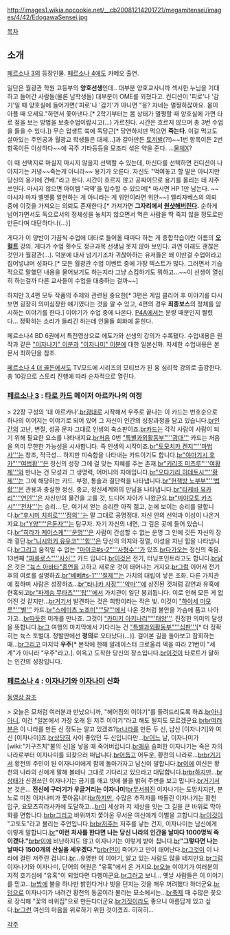 http://images1.wikia.nocookie.net/__cb20081214201721/megamitensei/images/4/42/EdogawaSensei.jpg

[[목차]]
== 소개 ==
[[페르소나 3]]의 등장인물. [[페르소나 4]]에도 카메오 출연.

일단은 월광관 학원 고등부의 '''양호선생'''인데.. 대부분 양호교사니까 섹시한 누님을 기대하고 들어간 사람들(물론 남학생들) 대부분이 OME를 외쳤다고. 컨디션이 '피로'나 '감기'일 때 양호실에 들어가면('피로'나 '감기'가 아니면 "응? 자네는 멀쩡하잖아요. 몸이 아플 때 오세요."하면서 쫓아낸다.[* 2학기부터는 몸 상태가 멀쩡할 때 양호실에 가면 타로 점을 보는 방법을 보충수업이랍시고(…) 가르친다. 시간은 흐르지 않으며 총 3번 수업을 들을 수 있다.]) 무슨 압생트 쑥에 독당근[* 당연하지만 먹으면 '''죽는다'''. 이걸 먹고도 살아있는 주인공과 월광교 학생들은 대체…]과 갈아만든 [[토끼발]](?!)~~1번 항목이든 2번 항목이든 이상하다~~에 곡주 기타등등을 모조리 섞은 약을 준다. …[[물체X]]?

이 때 선택지로 마실지 마시지 않을지 선택할 수 있는데, 마신다를 선택하면 컨디션이 나아지기는 커녕~~죽는게 아니라~~ 용기가 오른다. 자신도 "먹여놓고 할 말은 아니지만 당신의 용기에 건배."라고 한다. 시간이 흐르지 않고 공짜이므로 용기를 올리는 데 자주 쓰인다. 마시지 않으면 아이템 '극약'을 입수할 수 있으며[* 마시면 HP 1만 남는다. ~~마시자 마자 벨벳룸 알현하는 게 아니라는 게 위안이라면 위안~~] 엘리자베스의 의뢰 중에 이것을 가져오는 의뢰도 존재한다.[* 가져가면 '''그자리에서 [[원샷]]해버린다.''' 순하게 넘어가면서도 독으로서의 정체성을 놓치지 않으면서 먹은 사람을 딱 죽지 않을 정도로만 만든다며 대단하다나(...)] 

게다가 이 양반이 가끔씩 수업에 대타로 들어올 때마다 하는 게 종합학습이란 이름의 '''[[오컬트]]''' 강의. 게다가 수업 횟수도 정규과목 선생님 못지 않아 보인다. 과연 이래도 괜찮은 것인가 월광관(…). 덕분에 대사 넘기기조차 귀찮아하는 유저들은 왜 이딴걸 수업이라고 집어넣냐며 성화다.[* 모든 월광관 수업 이벤트 중에 가장 텍스트가 많다. 그러면서 기습적으로 말했던 내용을 물어보기도 하는지라 그냥 스킵하기도 뭐하고...~~이 선생이 열심히 하는걸까 다른 교사들이 수업을 대충하는 걸까~~]

하지만 3,4편 모두 작품의 주제와 관련된 중요한[* 3편은 게임 클리어 후 이야기를 다시 보면 굉장히 의미심장한 얘기였다는 것을 알 수 있고, 4편의 경우 '''최종보스'''의 정체를 암시하는 이야기를 한다.] 이야기가 수업 중에 나온다.
[[P4A]]에서는 분량 때문인지 짤렸다... 정확히는 소리가 들리긴 하는데 인물들 회화에 묻힌다. 

페르소나4 BD 6권에서 특전영상으로 에도가와 선생의 강의가 수록됐다.
수업내용은 원작과 같은 [["이자나기" 이분]]과 [["이자나미" 이분]]에 대한 일본신화. 자세한 수업내용은 본 문서 최하단을 참조.

[[페르소나 4 더 골든]]에서도 TV모드에 시리즈의 모티브가 된 융 심리학 강의로 출강한다. 총 10강으로 스토리 진행에 따라 순차적으로 열린다.

=== [[페르소나 3]] : [[타로 카드]] 메이저 아르카나의 여정 ===
> 22장 구성의 '대 아르카나'.[[br]]광대로 시작해서 우주로 끝나는 이 카드는 번호순으로 하나의 이어지는 이야기로 되어 있어 그 자신이 인간의 성장과정을 담고 있습니다.[[br]]인간의 고난, 변절, 성공 문자 그대로 인생의 축소판이죠.[[br]]카드는 각각 사람이 사람이 되기 위해 필요한 요소를 나타내지요.[[br]]처음 0번 [["특별과외활동부"'''광대''']] 카드는 처음을 의미 무한한 가능성을 시사합니다. 즉 인생의 시작이죠.[[br]][["토모치카 켄지"'''마법사''']]는 창조, 적극성... 하지만 미숙함을 나타내는 카드이기도 합니다.[[br]][["야마기시 후카"'''여법황''']]은 정신의 성장 그에 걸 맞는 지혜를 주는 존재.[[br]][["키리조 미츠루"'''여황제''']]와 만나는 건 모성과 그 생명력, 어머니의 자애입니다.[[br]][["오다기리 히데토시"'''황제''']]는 그에 해당하는 카드. 부정, 통솔과 결단력을 나타냅니다.[[br]][["헌책방 노부부"'''법황''']]은 관용과 충실한 정신. 종교, 정신세계와의 만남을 나타냅니다.[[br]][["타케바 유카리"'''연인''']]은 자신만의 물건을 고를 것, 드디어 자아가 나왔군요.[[br]][["미야모토 카즈시"'''전차''']]는 승리… 단, 여기서 얻는 승리란 아직 젊고, 눈에 보이는 승리를 말합니다.[[br]][["후시미 치히로"'''정의''']]는 말 그대로 공명정대. 자신 안의 선악과 이성이 나온거지요.[[br]][["Y양"'''은둔자''']]는 탐구자. 자기 자신의 내면, 그 깊은 곳에 들어 있습니다.[[br]][["히라가 케이스케"'''운명''']]은 사람이 간섭할 수 없는 운명 그 안에 깃든 자신의 장래 결단.[[br]][["니시와키 유우코"'''힘''']]은 당신의 의지와 정열, 이성을 지닌 힘을 나타냅니다.[[br]]그리고 움직일 수 없는 [["마이코#s-2"'''사형수''']]가 있죠.[[br]]다가오는 정신의 죽음. 13번째 [["파를로스"'''사신''']] 카드 입니다.[[br]]이것은 전기, 터닝포인트라고도 합니다.[[br]]낡은 것은 [["뉵스 아바타"종언]]을 고하고 새로운 것이 태어나는 거지요.[[br]]그럼 이어서 전기후의 여로를 설명하죠.[[br]][["베베#s-1"'''절제''']]는 가치의 대립이 낳은 조화. 다른 가치관에 접하며 사람은 성장하죠...[[br]][["타나카 사장"'''악마''']]에 상진된 것처럼 감언과 유혹에 현혹되고[[br]][["파계승 무타츠"'''탑''']]에서 가치관이 일단 붕괴됩니다. 이로 인해 모든 게 없어진 것 같지만…[[br]]거기서 발견하는 것은 희망이라는 작은 빛. 이것이 [["하야세 마모루"'''별''']] 카드.[[br]][["스에미츠 노조미"'''달''']]에서 나온 것처럼 불안을 가슴에 품고 나아가고…[[br]]따듯한 미래를 만나죠. 그것이 [["카미키 아키나리"'''태양''']]. 진정한 의미의 달성을 뜻합니다.[[br]]그 여행의 마지막에서 기다리는 건 [["특별과외활동부"'''심판''']][* 더 정확히는 뉵스 토벌대. 정발판에선 '''정의'''로 오타났다(...)]. 걸어본 길을 돌아보고 참회하는 때…[[br]]그리고 마지막 '''우주'''[* 본작에 한해 알레이스터 크로울리 덱을 따라 21번이 "세계"가 아니라 "우주"라고.]. 이윽고 도착한 당신의 장소입니다.[[br]]이것이 타로트가 말하는 인간의 성장입니다.

=== [[페르소나 4]] : [[이자나기]]와 [[이자나미]] 신화 ===
[http://blog.naver.com/hitashi/20198072058 동영상 참조]

> 오늘은 모처럼 여러분과 만났으니까, "헤어짐의 이야기"를 들려드리도록 하죠.[[br]]아니아니, 이건 "일본에서 가장 오래 된 저주 이야기"라고 해도 될지도 모르겠군요.[[br]][[br]]여러분은 이 나라를 만든 신 정도는 알고 있겠죠?[[br]]나라를 만든 두 신, 남신 [이자나기]와 여신 [이자나미]죠.[[br]]상당히 사이 좋았던 두 신입니다만...[[br]]어느 날, 이자나미가 [wiki:"카구츠치"불의 신]을 낳을 때 죽어버립니다.[[br]]매우 슬퍼한 이자나기는 죽은 자의 나라로부터 이자나미를 되찾으러 떠납니다.[[br]]어둡고 어두운, 황천의 나라로...[[br]][[br]]거기서 황천의 주민이 된 이자나미에게 함께 돌아가자고 남신이 말합니다.[[br]]이에 여신은 황천의 나라의 신에게 말해 볼테니 그대로 기다리고 있으라고 대답합니다.[[br]][[br]]하지만...[[br]]상태가 신경쓰인 이자나기는 금기를 깨고 빗에 불을 밝혀 주변을 보고 맙니다.[[br]]거기서 본 것은... '''전신에 구더기가 우글거리는 이자나미!'''[[br]]무서워진 이자나기는 도망치지만, 분노로 미친 이자나미가 쫓아옵니다[[br]]하지만, 수많은 추적자를 따돌린 이자나기는 황천 입구, 요모츠히라사카에 도달하고...[[br]]이 세상과 저 세상을 잇는 그 길을 큰 바위로 막아 화를 면합니다.[[br]][[br]]그리고 바위까지 쫓아온 무서운 여신에게 이별을 고합니다.[[br]]이것이 "고토도"라고 불리는 주언입니다.[[br]][[br]]저주는 저주를 낳는 건지, 이자나미는 남신에게 이렇게 말합니다.[[br]]'''"이런 처사를 한다면 나는 당신 나라의 인간을 날마다 1000명씩 죽이겠다."'''[[br]][[br]]이에 비난하지도 않고 이자나기는 이렇게 받아 칩니다.[[br]]'''"그렇다면 나는 날마다 1500개의 산실을 세우겠다."'''[[br]][[br]]천이 죽어가고 만이 태어난다.[[br]]그것이 이 나라에 걸린 저주란 겁니다.[[br]]...유명한 이 이야기, 알고 있는 사람도 많을 테지만요.[[br]]그럼 이자나기와 이자나미, 단어의 어원은 "유혹"에서 온 거지요.[[br]]오늘 이야기가 여러분의 지적 호기심에 "유혹"이 되었다면 다행이군요.[[br]]그러고 보니... 옛날 사람들은 이 이야기를 믿고...[[br]]밤에 불을 하나만 밝힌다거나 빗을 던지는 것을 매우 꺼려했다 하더군요.[[br]]덤으로 이자나미가 내려간 황천의 동굴이라 불리는 묘소에서는...[[br]]축제 때 수많은 꽃으로 장식해 "꽃의 바위집"으로 만든다더군요.[[br]]거짓이라도 좋으니 아름답게 있고 싶다.[[br]]그런 여신의 마음을 위로하기 위한 것이겠죠. 히히히...

[[각주]]
